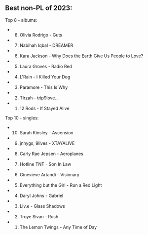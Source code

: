 ## Best non-PL of 2023:

Top 8 - albums:

- 8. Olivia Rodrigo - Guts
- 7. Nabihah Iqbal - DREAMER
- 6. Kara Jackson - Why Does the Earth Give Us People to Love?
- 5. Laura Groves - Radio Red
- 4. L'Rain - I Killed Your Dog
- 3. Paramore - This Is Why
- 2. Tirzah - trip9love...
- 1. 12 Rods - If Stayed Alive

Top 10 - singles:

- 10. Sarah Kinsley - Ascension
- 9. jnhygs, 9lives - XTAYALIVE
- 8. Carly Rae Jepsen - Aeroplanes
- 7. Hotline TNT - Son In Law
- 6. Ginevieve Artandi - Visionary
- 5. Everything but the Girl - Run a Red Light
- 4. Daryl Johns - Gabriel
- 3. Liv.e - Glass Shadows
- 2. Troye Sivan - Rush
- 1. The Lemon Twings - Any Time of Day
